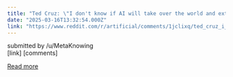 ```yaml
---
title: "Ted Cruz: \"I don't know if AI will take over the world and exterminate humanity. But if there are going to be killer robots, I'd rather they be American robots than Chinese robots.\""
date: "2025-03-16T13:32:54.000Z"
link: "https://www.reddit.com/r/artificial/comments/1jclixq/ted_cruz_i_dont_know_if_ai_will_take_over_the/"
---
```


submitted by    /u/MetaKnowing  
 [link]   [comments]

[Read more](https://www.reddit.com/r/artificial/comments/1jclixq/ted_cruz_i_dont_know_if_ai_will_take_over_the/)
